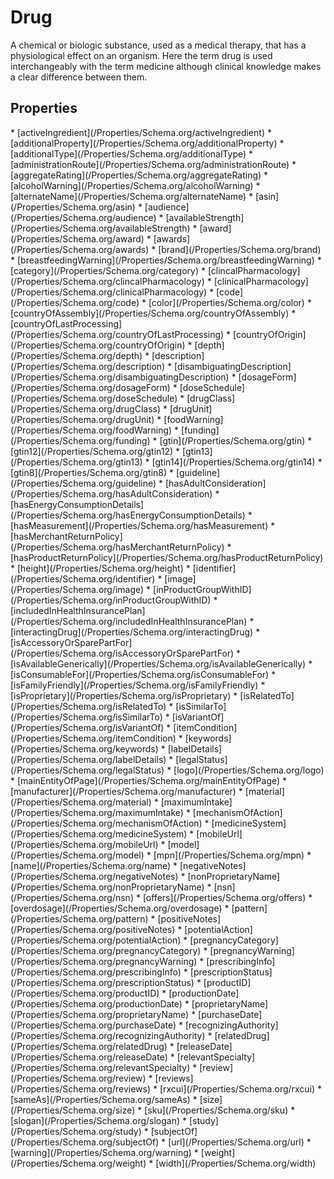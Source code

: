   
# Drug

A chemical or biologic substance, used as a medical therapy, that has a physiological effect on an organism. Here the term drug is used interchangeably with the term medicine although clinical knowledge makes a clear difference between them.

## Properties

<Grid>
* [activeIngredient](/Properties/Schema.org/activeIngredient)
* [additionalProperty](/Properties/Schema.org/additionalProperty)
* [additionalType](/Properties/Schema.org/additionalType)
* [administrationRoute](/Properties/Schema.org/administrationRoute)
* [aggregateRating](/Properties/Schema.org/aggregateRating)
* [alcoholWarning](/Properties/Schema.org/alcoholWarning)
* [alternateName](/Properties/Schema.org/alternateName)
* [asin](/Properties/Schema.org/asin)
* [audience](/Properties/Schema.org/audience)
* [availableStrength](/Properties/Schema.org/availableStrength)
* [award](/Properties/Schema.org/award)
* [awards](/Properties/Schema.org/awards)
* [brand](/Properties/Schema.org/brand)
* [breastfeedingWarning](/Properties/Schema.org/breastfeedingWarning)
* [category](/Properties/Schema.org/category)
* [clincalPharmacology](/Properties/Schema.org/clincalPharmacology)
* [clinicalPharmacology](/Properties/Schema.org/clinicalPharmacology)
* [code](/Properties/Schema.org/code)
* [color](/Properties/Schema.org/color)
* [countryOfAssembly](/Properties/Schema.org/countryOfAssembly)
* [countryOfLastProcessing](/Properties/Schema.org/countryOfLastProcessing)
* [countryOfOrigin](/Properties/Schema.org/countryOfOrigin)
* [depth](/Properties/Schema.org/depth)
* [description](/Properties/Schema.org/description)
* [disambiguatingDescription](/Properties/Schema.org/disambiguatingDescription)
* [dosageForm](/Properties/Schema.org/dosageForm)
* [doseSchedule](/Properties/Schema.org/doseSchedule)
* [drugClass](/Properties/Schema.org/drugClass)
* [drugUnit](/Properties/Schema.org/drugUnit)
* [foodWarning](/Properties/Schema.org/foodWarning)
* [funding](/Properties/Schema.org/funding)
* [gtin](/Properties/Schema.org/gtin)
* [gtin12](/Properties/Schema.org/gtin12)
* [gtin13](/Properties/Schema.org/gtin13)
* [gtin14](/Properties/Schema.org/gtin14)
* [gtin8](/Properties/Schema.org/gtin8)
* [guideline](/Properties/Schema.org/guideline)
* [hasAdultConsideration](/Properties/Schema.org/hasAdultConsideration)
* [hasEnergyConsumptionDetails](/Properties/Schema.org/hasEnergyConsumptionDetails)
* [hasMeasurement](/Properties/Schema.org/hasMeasurement)
* [hasMerchantReturnPolicy](/Properties/Schema.org/hasMerchantReturnPolicy)
* [hasProductReturnPolicy](/Properties/Schema.org/hasProductReturnPolicy)
* [height](/Properties/Schema.org/height)
* [identifier](/Properties/Schema.org/identifier)
* [image](/Properties/Schema.org/image)
* [inProductGroupWithID](/Properties/Schema.org/inProductGroupWithID)
* [includedInHealthInsurancePlan](/Properties/Schema.org/includedInHealthInsurancePlan)
* [interactingDrug](/Properties/Schema.org/interactingDrug)
* [isAccessoryOrSparePartFor](/Properties/Schema.org/isAccessoryOrSparePartFor)
* [isAvailableGenerically](/Properties/Schema.org/isAvailableGenerically)
* [isConsumableFor](/Properties/Schema.org/isConsumableFor)
* [isFamilyFriendly](/Properties/Schema.org/isFamilyFriendly)
* [isProprietary](/Properties/Schema.org/isProprietary)
* [isRelatedTo](/Properties/Schema.org/isRelatedTo)
* [isSimilarTo](/Properties/Schema.org/isSimilarTo)
* [isVariantOf](/Properties/Schema.org/isVariantOf)
* [itemCondition](/Properties/Schema.org/itemCondition)
* [keywords](/Properties/Schema.org/keywords)
* [labelDetails](/Properties/Schema.org/labelDetails)
* [legalStatus](/Properties/Schema.org/legalStatus)
* [logo](/Properties/Schema.org/logo)
* [mainEntityOfPage](/Properties/Schema.org/mainEntityOfPage)
* [manufacturer](/Properties/Schema.org/manufacturer)
* [material](/Properties/Schema.org/material)
* [maximumIntake](/Properties/Schema.org/maximumIntake)
* [mechanismOfAction](/Properties/Schema.org/mechanismOfAction)
* [medicineSystem](/Properties/Schema.org/medicineSystem)
* [mobileUrl](/Properties/Schema.org/mobileUrl)
* [model](/Properties/Schema.org/model)
* [mpn](/Properties/Schema.org/mpn)
* [name](/Properties/Schema.org/name)
* [negativeNotes](/Properties/Schema.org/negativeNotes)
* [nonProprietaryName](/Properties/Schema.org/nonProprietaryName)
* [nsn](/Properties/Schema.org/nsn)
* [offers](/Properties/Schema.org/offers)
* [overdosage](/Properties/Schema.org/overdosage)
* [pattern](/Properties/Schema.org/pattern)
* [positiveNotes](/Properties/Schema.org/positiveNotes)
* [potentialAction](/Properties/Schema.org/potentialAction)
* [pregnancyCategory](/Properties/Schema.org/pregnancyCategory)
* [pregnancyWarning](/Properties/Schema.org/pregnancyWarning)
* [prescribingInfo](/Properties/Schema.org/prescribingInfo)
* [prescriptionStatus](/Properties/Schema.org/prescriptionStatus)
* [productID](/Properties/Schema.org/productID)
* [productionDate](/Properties/Schema.org/productionDate)
* [proprietaryName](/Properties/Schema.org/proprietaryName)
* [purchaseDate](/Properties/Schema.org/purchaseDate)
* [recognizingAuthority](/Properties/Schema.org/recognizingAuthority)
* [relatedDrug](/Properties/Schema.org/relatedDrug)
* [releaseDate](/Properties/Schema.org/releaseDate)
* [relevantSpecialty](/Properties/Schema.org/relevantSpecialty)
* [review](/Properties/Schema.org/review)
* [reviews](/Properties/Schema.org/reviews)
* [rxcui](/Properties/Schema.org/rxcui)
* [sameAs](/Properties/Schema.org/sameAs)
* [size](/Properties/Schema.org/size)
* [sku](/Properties/Schema.org/sku)
* [slogan](/Properties/Schema.org/slogan)
* [study](/Properties/Schema.org/study)
* [subjectOf](/Properties/Schema.org/subjectOf)
* [url](/Properties/Schema.org/url)
* [warning](/Properties/Schema.org/warning)
* [weight](/Properties/Schema.org/weight)
* [width](/Properties/Schema.org/width)
</Grid>

